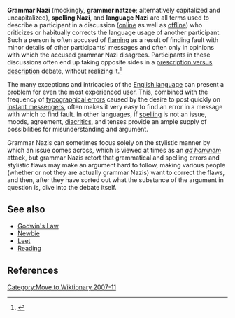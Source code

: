 [[Category:Move to Wiktionary 2007-11]]
'''Grammar Nazi''' (mockingly, '''grammer natzee'''; alternatively capitalized and uncapitalized), '''spelling Nazi''', and '''language Nazi''' are all terms used to describe a participant in a discussion ([[online]] as well as [[offline]]) who criticizes or habitually corrects the language usage of another participant. Such a person is often accused of [[flaming (Internet)|flaming]] as a result of finding fault with minor details of other participants' messages and often only in opinions with which the accused grammar Nazi disagrees. Participants in these discussions often end up taking opposite sides in a [[Linguistic prescription#Prescription and description|prescription versus description]] debate, without realizing it.<ref>{{citebook|title=Internet Slang Dictionary |author= Ryan Jones|year= 2006|publisher=Lulu.com|id=ISBN 1847287522}}</ref>

The many exceptions and intricacies of the [[English language]] can present a problem for even the most experienced user. This, combined with the frequency of [[typographical error]]s caused by the desire to post quickly on [[instant messenger]]s, often makes it very easy to find an error in a message with which to find fault. In other languages, if [[spelling]] is not an issue, moods, agreement, [[diacritic]]s, and tenses provide an ample supply of possibilities for misunderstanding and argument.

Grammar Nazis can sometimes focus solely on the stylistic manner by which an issue comes across, which is viewed at times as an ''[[ad hominem]]'' attack, but grammar Nazis retort that grammatical and spelling errors and stylistic flaws may make an argument hard to follow, making various people (whether or not they are actually grammar Nazis) want to correct the flaws, and then, after they have sorted out what the substance of the argument in question is, dive into the debate itself.

== See also == 
* [[Godwin's Law]]
* [[Newbie]]
* [[Leet]]
* [[Reading]]

==References==
{{reflist}}